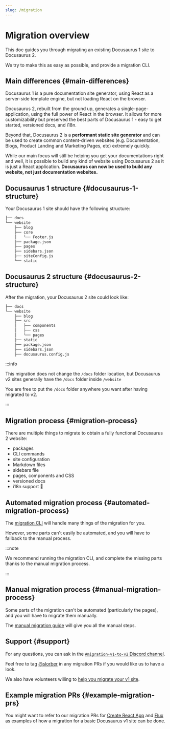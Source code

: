 ```yaml
---
slug: /migration
---
```


# Migration overview

This doc guides you through migrating an existing Docusaurus 1 site to Docusaurus 2.

We try to make this as easy as possible, and provide a migration CLI.

## Main differences {#main-differences}

Docusaurus 1 is a pure documentation site generator, using React as a server-side template engine, but not loading React on the browser.

Docusaurus 2, rebuilt from the ground up, generates a single-page-application, using the full power of React in the browser. It allows for more customizability but preserved the best parts of Docusaurus 1 - easy to get started, versioned docs, and i18n.

Beyond that, Docusaurus 2 is a **performant static site generator** and can be used to create common content-driven websites (e.g. Documentation, Blogs, Product Landing and Marketing Pages, etc) extremely quickly.

While our main focus will still be helping you get your documentations right and well, it is possible to build any kind of website using Docusaurus 2 as it is just a React application. **Docusaurus can now be used to build any website, not just documentation websites.**

## Docusaurus 1 structure {#docusaurus-1-structure}

Your Docusaurus 1 site should have the following structure:

```bash
├── docs
└── website
    ├── blog
    ├── core
    │   └── Footer.js
    ├── package.json
    ├── pages
    ├── sidebars.json
    ├── siteConfig.js
    └── static
```

## Docusaurus 2 structure {#docusaurus-2-structure}

After the migration, your Docusaurus 2 site could look like:

```sh
├── docs
└── website
    ├── blog
    ├── src
    │   ├── components
    │   ├── css
    │   └── pages
    ├── static
    ├── package.json
    ├── sidebars.json
    ├── docusaurus.config.js
```

:::info

This migration does not change the `/docs` folder location, but Docusaurus v2 sites generally have the `/docs` folder inside `/website`

You are free to put the `/docs` folder anywhere you want after having migrated to v2.

:::

## Migration process {#migration-process}

There are multiple things to migrate to obtain a fully functional Docusaurus 2 website:

- packages
- CLI commands
- site configuration
- Markdown files
- sidebars file
- pages, components and CSS
- versioned docs
- i18n support 🚧

## Automated migration process {#automated-migration-process}

The [migration CLI](./migration-automated.mdx) will handle many things of the migration for you.

However, some parts can't easily be automated, and you will have to fallback to the manual process.

:::note

We recommend running the migration CLI, and complete the missing parts thanks to the manual migration process.

:::

## Manual migration process {#manual-migration-process}

Some parts of the migration can't be automated (particularly the pages), and you will have to migrate them manually.

The [manual migration guide](./migration-manual.mdx) will give you all the manual steps.

## Support {#support}

For any questions, you can ask in the [`#migration-v1-to-v2` Discord channel](https://discord.gg/C3P6CxMMxY).

Feel free to tag [@slorber](https://github.com/slorber) in any migration PRs if you would like us to have a look.

We also have volunteers willing to [help you migrate your v1 site](https://github.com/it990110/docusaurus/issues/1834).

## Example migration PRs {#example-migration-prs}

You might want to refer to our migration PRs for [Create React App](https://github.com/it990110/create-react-app/pull/7785) and [Flux](https://github.com/it990110/flux/pull/471) as examples of how a migration for a basic Docusaurus v1 site can be done.
